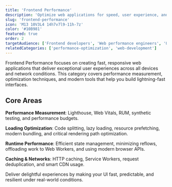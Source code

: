 ```yaml
---
title: 'Frontend Performance'
description: 'Optimize web applications for speed, user experience, and Core Web Vitals through modern techniques and best practices.'
slug: 'frontend-performance'
icon: 'M13 10V3L4 14h7v7l9-11h-7z'
color: '#10B981'
featured: true
order: 2
targetAudience: ['Frontend developers', 'Web performance engineers', 'UX designers']
relatedCategories: ['performance-optimization', 'web-development']
---
```


Frontend Performance focuses on creating fast, responsive web applications that deliver exceptional user experiences across all devices and network conditions. This category covers performance measurement, optimization techniques, and modern tools that help you build lightning-fast interfaces.

## Core Areas

**Performance Measurement**: Lighthouse, Web Vitals, RUM, synthetic testing, and performance budgets.

**Loading Optimization**: Code splitting, lazy loading, resource prefetching, modern bundling, and critical rendering path optimization.

**Runtime Performance**: Efficient state management, minimizing reflows, offloading work to Web Workers, and using modern browser APIs.

**Caching & Networks**: HTTP caching, Service Workers, request deduplication, and smart CDN usage.

Deliver delightful experiences by making your UI fast, predictable, and resilient under real-world conditions.
